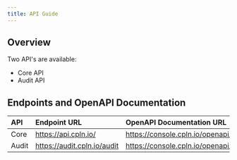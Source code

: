 ```yaml
---
title: API Guide
---
```


## Overview

Two API's are available:

- Core API
- Audit API

## Endpoints and OpenAPI Documentation

| API   | Endpoint URL                                                   | OpenAPI Documentation URL                                                          |
| :---- | :------------------------------------------------------------- | :--------------------------------------------------------------------------------- |
| Core  | [https&#58;//api.cpln.io/](https://api.cpln.io/)               | [https&#58;//console.cpln.io/openapi/core](https://console.cpln.io/openapi/core)   |
| Audit | [https&#58;//audit.cpln.io/audit](https://audit.cpln.io/audit) | [https&#58;//console.cpln.io/openapi/audit](https://console.cpln.io/openapi/audit) |
